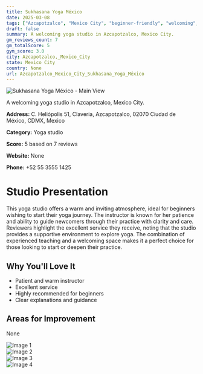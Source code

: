 ```yaml
---
title: Sukhasana Yoga México
date: 2025-03-08
tags: ["Azcapotzalco", "Mexico City", "beginner-friendly", "welcoming", "Azcapotzalco, Mexico City"]  
draft: false
summary: A welcoming yoga studio in Azcapotzalco, Mexico City.
gm_reviews_count: 7
gm_totalScore: 5
gym_score: 3.0
city: Azcapotzalco,_Mexico_City
state: Mexico City
country: None
url: Azcapotzalco_Mexico_City_Sukhasana_Yoga_México
---
```


<div className="aspect-[16/9] relative my-8">
  <img 
    src="https://lh5.googleusercontent.com/p/AF1QipMmc2jNosBCneSrs7rWmo0Hzt2uEKIqMU2P_OuJ=w1920-h1080-k-no"
    alt="Sukhasana Yoga México - Main View"
    className="object-cover absolute inset-0 w-full h-full rounded-lg"
  />
</div>

A welcoming yoga studio in Azcapotzalco, Mexico City.

**Address:** C. Heliópolis 51, Claveria, Azcapotzalco, 02070 Ciudad de México, CDMX, Mexico

**Category:** Yoga studio

**Score:** 5 based on 7 reviews

**Website:** None

**Phone:** +52 55 3555 1425

# Studio Presentation

This yoga studio offers a warm and inviting atmosphere, ideal for beginners wishing to start their yoga journey. The instructor is known for her patience and ability to guide newcomers through their practice with clarity and care. Reviewers highlight the excellent service they receive, noting that the studio provides a supportive environment to explore yoga.
The combination of experienced teaching and a welcoming space makes it a perfect choice for those looking to start or deepen their practice.

## Why You'll Love It

- Patient and warm instructor
- Excellent service
- Highly recommended for beginners
- Clear explanations and guidance

## Areas for Improvement

None

<div className="grid grid-cols-1 xl:grid-cols-2 gap-4 my-8">
<div className="aspect-[4/3] relative"><img src="https://lh5.googleusercontent.com/p/AF1QipOJM4_kKcb7tQ9vPVPHn-LHOh1T1Yw3Q9Bra_TZ=w1920-h1080-k-no" alt="Image 1" className="object-cover absolute inset-0 w-full h-full rounded-lg" /></div>
<div className="aspect-[4/3] relative"><img src="https://lh5.googleusercontent.com/p/AF1QipN_HXBpG8b1ovq55dcSEDi4ndi3gVC3SZufIu7a=w1920-h1080-k-no" alt="Image 2" className="object-cover absolute inset-0 w-full h-full rounded-lg" /></div>
<div className="aspect-[4/3] relative"><img src="https://lh5.googleusercontent.com/p/AF1QipN-x2Uy7moH93UEMbGgCNj03CgHVisjsuAk5JIE=w1920-h1080-k-no" alt="Image 3" className="object-cover absolute inset-0 w-full h-full rounded-lg" /></div>
<div className="aspect-[4/3] relative"><img src="https://lh5.googleusercontent.com/p/AF1QipOaCPIFaFov0WWR7NdLdSd5hFaoSzxoc_Nv9fvD=w1920-h1080-k-no" alt="Image 4" className="object-cover absolute inset-0 w-full h-full rounded-lg" /></div>
</div>